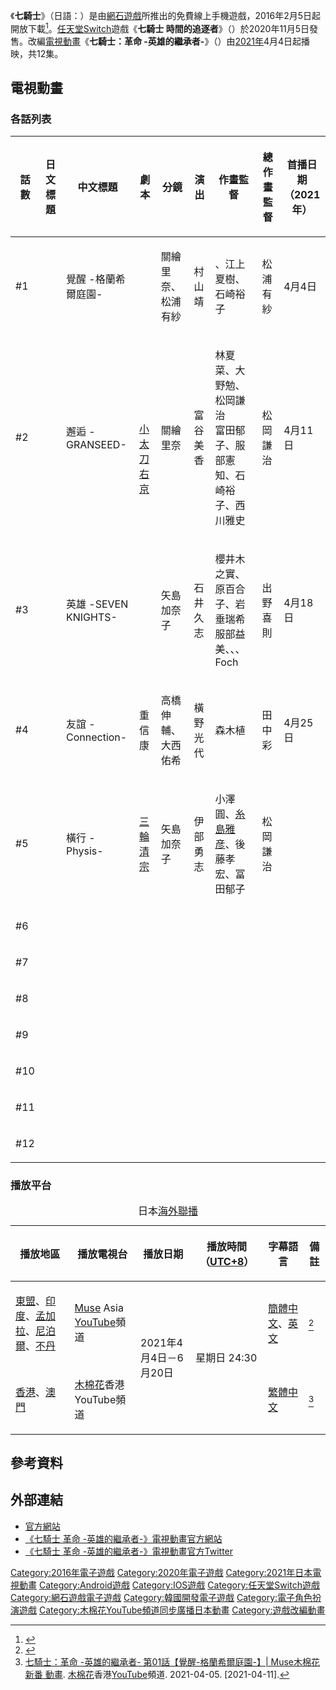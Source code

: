 《'''七騎士'''》（日語：{{lang|ja|セブンナイツ}}）是由[[網石遊戲|網石遊戲]]所推出的免費線上手機遊戲，2016年2月5日起開放下載<ref>{{cite web|url=https://app.famitsu.com/20160205_648487/|script-title=ja:【新作】『セブンナイツ』正式リリース 冒険前にチェックしておきたい情報まとめ！|work=ファミ通App|publisher=[[KADOKAWA|KADOKAWA]]|date=2016-02-05|accessdate=2021-04-04|language=ja|archive-date=2021-01-19|archive-url=https://web.archive.org/web/20210119204328/https://app.famitsu.com/20160205_648487/|dead-url=no}}</ref>。[[任天堂Switch|任天堂Switch]]遊戲《'''七騎士 時間的追逐者'''》（{{lang|ja|セブンナイツ〜時空の旅人〜}}）於2020年11月5日發售。改編[[日本電視動畫|電視動畫]]《'''七騎士：革命 -英雄的繼承者-'''》（{{lang|ja|セブンナイツ レボリューション -英雄の継承者-}}）由[[日本動畫列表_(2021年)|2021年]]4月4日起播映，共12集。

== 電視動畫 ==
=== 各話列表 ===
{| class="wikitable" style="font-size:small;margin:0px auto;text-align:center;"
|-
!話數!!日文標題!!中文標題!!劇本!!分鏡!!演出!!作畫監督!!總作畫監督!!首播日期<br>（2021年）
|-
|#1||{{lang|ja|目醒 -サクセション-}}||覺醒 -格蘭希爾庭園-||rowspan="3"|[[小太刀右京|小太刀右京]]||關繪里奈、松浦有紗||村山靖||{{lang|ja|小川みずえ}}、江上夏樹、石崎裕子||松浦有紗||4月4日
|-
|#2||{{lang|ja|邂逅 -グランシード-}}||邂逅 -GRANSEED-||關繪里奈||富谷美香||林夏菜、大野勉、松岡謙治<br/>富田郁子、服部憲知、石崎裕子、西川雅史||松岡謙治||4月11日
|-
|#3||{{lang|ja|英雄 -セブンナイツ-}}||英雄 -SEVEN KNIGHTS-||矢島加奈子||石井久志||櫻井木之實、原百合子、岩垂瑞希<br/>服部益美、{{lang|ja|ジュ ヒョンウ}}、{{lang|ja|キム ジョンウ}}、Foch||出野喜則||4月18日
|-
|#4||{{lang|ja|友誼 -コネクション-}}||友誼 -Connection-||重信康||高橋伸輔、大西佑希||橫野光代||森木植||田中彩||4月25日
|-
|#5||{{lang|ja|跳梁 -ピュシス-}}||橫行 -Physis-||[[三輪清宗|三輪清宗]]||矢島加奈子||伊部勇志||小澤圓、[[糸島雅彦|糸島雅彦]]、後藤孝宏、冨田郁子||松岡謙治||
|-
|#6||{{lang|ja|}}|| || || || || || ||
|-
|#7||{{lang|ja|}}|| || || || || || ||
|-
|#8||{{lang|ja|}}|| || || || || || ||
|-
|#9||{{lang|ja|}}|| || || || || || ||
|-
|#10||{{lang|ja|}}|| || || || || || ||
|-
|#11||{{lang|ja|}}|| || || || || || ||
|-
|#12||{{lang|ja|}}|| || || || || || ||
|}

=== 播放平台 ===
{| class="wikitable" style="font-size:smaller;margin:0px auto;text-align:center;"
|+日本[[海外聯播動畫|海外聯播]]
! 播放地區 !! 播放電視台 !! 播放日期 !! 播放時間（[[UTC+8|UTC+8]]）!! 字幕語言 !! 備註
|-
|[[東盟|東盟]]、[[印度|印度]]、[[孟加拉|孟加拉]]、[[尼泊爾|尼泊爾]]、[[不丹|不丹]] || [[木棉花國際|Muse]] Asia [[YouTube|YouTube]]頻道|| rowspan="2" | 2021年4月4日－6月20日 || rowspan="2" | 星期日 24:30 || [[簡體中文|簡體中文]]、[[英文|英文]] || <ref name="Muse FB">{{cite web |author1=Muse |title=Muse 官方臉書2021年4月新番播放信息 |url=https://www.facebook.com/emusesg/photos/a.483932495691467/924962688255110 |website=Facebook |accessdate=2021-04-05 |language=en |date=2021-03-31}}</ref>
|-
|[[香港|香港]]、[[澳門|澳門]] || [[木棉花國際|木棉花]]香港YouTube頻道 || [[繁體中文|繁體中文]] || <ref name="MuseHK YouTube">[https://www.youtube.com/watch?v=Ser1D1-gGTM&list=PLuxqoToY7UcivLSgm5i_gPfjLWrOZRdg9 七騎士：革命 -英雄的繼承者- 第01話【覺醒-格蘭希爾庭園-】| Muse木棉花 新番 動畫]. [[木棉花國際|木棉花]]香港[[YouTube|YouTube]]頻道. 2021-04-05. [2021-04-11].</ref>
|}

== 參考資料 ==
{{Reflist}}

== 外部連結 ==
* [https://sevenknights.netmarble.jp 官方網站]{{ja icon}}
* [https://sevenknights-anime.jp/ 《七騎士 革命 -英雄的繼承者-》電視動畫官方網站]{{ja icon}}
* [https://twitter.com/SenaRevo_anime 《七騎士 革命 -英雄的繼承者-》電視動畫官方Twitter]{{ja icon}}

{{portal bar|韓國|文化|日本|電子遊戲|動漫}}
{{DEFAULTSORT:Seven Knights}}
[[Category:2016年電子遊戲|Category:2016年電子遊戲]]
[[Category:2020年電子遊戲|Category:2020年電子遊戲]]
[[Category:2021年日本電視動畫|Category:2021年日本電視動畫]]
[[Category:Android遊戲|Category:Android遊戲]]
[[Category:IOS遊戲|Category:IOS遊戲]]
[[Category:任天堂Switch遊戲|Category:任天堂Switch遊戲]]
[[Category:網石遊戲電子遊戲|Category:網石遊戲電子遊戲]]
[[Category:韓國開發電子遊戲|Category:韓國開發電子遊戲]]
[[Category:電子角色扮演遊戲|Category:電子角色扮演遊戲]]
[[Category:木棉花YouTube頻道同步廣播日本動畫|Category:木棉花YouTube頻道同步廣播日本動畫]]
[[Category:遊戲改編動畫|Category:遊戲改編動畫]]